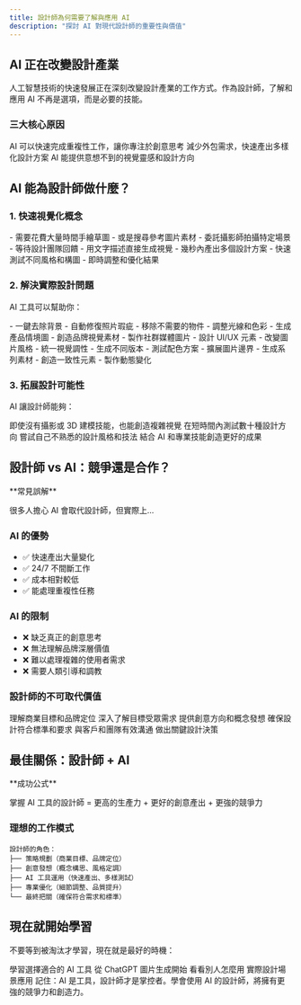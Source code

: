 ```yaml
---
title: 設計師為何需要了解與應用 AI
description: "探討 AI 對現代設計師的重要性與價值"
---
```


## AI 正在改變設計產業

人工智慧技術的快速發展正在深刻改變設計產業的工作方式。作為設計師，了解和應用 AI 不再是選項，而是必要的技能。

### 三大核心原因

<CardGroup cols={3}>
  <Card title="提升效率" icon="gauge-high" color="#16A34A">
    AI 可以快速完成重複性工作，讓你專注於創意思考
  </Card>
  <Card title="降低成本" icon="coins" color="#2563EB">
    減少外包需求，快速產出多樣化設計方案
  </Card>
  <Card title="激發創意" icon="lightbulb" color="#DC2626">
    AI 能提供意想不到的視覺靈感和設計方向
  </Card>
</CardGroup>

## AI 能為設計師做什麼？

### 1. 快速視覺化概念

<Tabs>
  <Tab title="以前">
    - 需要花費大量時間手繪草圖
    - 或是搜尋參考圖片素材
    - 委託攝影師拍攝特定場景
    - 等待設計團隊回饋
  </Tab>
  <Tab title="現在">
    - 用文字描述直接生成視覺
    - 幾秒內產出多個設計方案
    - 快速測試不同風格和構圖
    - 即時調整和優化結果
  </Tab>
</Tabs>

### 2. 解決實際設計問題

AI 工具可以幫助你：

<AccordionGroup>
  <Accordion title="去背與修圖" icon="scissors">
    - 一鍵去除背景
    - 自動修復照片瑕疵
    - 移除不需要的物件
    - 調整光線和色彩
  </Accordion>
  
  <Accordion title="內容生成" icon="wand-magic-sparkles">
    - 生成產品情境圖
    - 創造品牌視覺素材
    - 製作社群媒體圖片
    - 設計 UI/UX 元素
  </Accordion>
  
  <Accordion title="風格轉換" icon="palette">
    - 改變圖片風格
    - 統一視覺調性
    - 生成不同版本
    - 測試配色方案
  </Accordion>
  
  <Accordion title="素材擴充" icon="expand">
    - 擴展圖片邊界
    - 生成系列素材
    - 創造一致性元素
    - 製作動態變化
  </Accordion>
</AccordionGroup>

### 3. 拓展設計可能性

AI 讓設計師能夠：

<Steps>
  <Step title="突破技術限制">
    即使沒有攝影或 3D 建模技能，也能創造複雜視覺
  </Step>
  <Step title="快速迭代">
    在短時間內測試數十種設計方向
  </Step>
  <Step title="探索新風格">
    嘗試自己不熟悉的設計風格和技法
  </Step>
  <Step title="提升產出品質">
    結合 AI 和專業技能創造更好的成果
  </Step>
</Steps>

## 設計師 vs AI：競爭還是合作？

<Warning>
**常見誤解**

很多人擔心 AI 會取代設計師，但實際上...
</Warning>

### AI 的優勢

- ✅ 快速產出大量變化
- ✅ 24/7 不間斷工作
- ✅ 成本相對較低
- ✅ 能處理重複性任務

### AI 的限制

- ❌ 缺乏真正的創意思考
- ❌ 無法理解品牌深層價值
- ❌ 難以處理複雜的使用者需求
- ❌ 需要人類引導和調教

### 設計師的不可取代價值

<CardGroup cols={2}>
  <Card title="策略思維" icon="chess">
    理解商業目標和品牌定位
  </Card>
  <Card title="使用者洞察" icon="users">
    深入了解目標受眾需求
  </Card>
  <Card title="創意指導" icon="compass">
    提供創意方向和概念發想
  </Card>
  <Card title="品質把關" icon="shield-check">
    確保設計符合標準和要求
  </Card>
  <Card title="溝通協調" icon="comments">
    與客戶和團隊有效溝通
  </Card>
  <Card title="專業判斷" icon="scale-balanced">
    做出關鍵設計決策
  </Card>
</CardGroup>

## 最佳關係：設計師 + AI

<Tip>
**成功公式**

掌握 AI 工具的設計師 = 更高的生產力 + 更好的創意產出 + 更強的競爭力
</Tip>

### 理想的工作模式

```
設計師的角色：
├── 策略規劃（商業目標、品牌定位）
├── 創意發想（概念構思、風格定調）
├── AI 工具運用（快速產出、多樣測試）
├── 專業優化（細節調整、品質提升）
└── 最終把關（確保符合需求和標準）
```

## 現在就開始學習

不要等到被淘汰才學習，現在就是最好的時機：

<CardGroup cols={2}>
  <Card
    title="了解如何挑選工具"
    icon="filter"
    href="/tool-selection"
  >
    學習選擇適合的 AI 工具
  </Card>
  <Card
    title="開始第一個工具"
    icon="play"
    href="/ai-tools/nano-banana/quick-start"
  >
    從 ChatGPT 圖片生成開始
  </Card>
  <Card
    title="探索應用案例"
    icon="lightbulb"
    href="/applications/cases/overview"
  >
    看看別人怎麼用
  </Card>
  <Card
    title="AI 平面設計應用"
    icon="pen-ruler"
    href="/graphic-design"
  >
    實際設計場景應用
  </Card>
</CardGroup>

<Note>
記住：AI 是工具，設計師才是掌控者。學會使用 AI 的設計師，將擁有更強的競爭力和創造力。
</Note>
